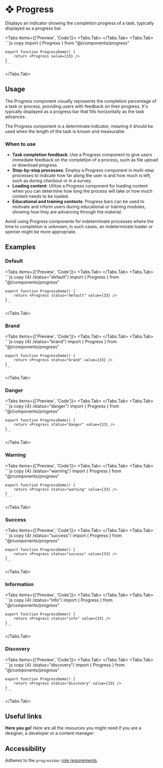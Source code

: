 
# ❖ Progress

Displays an indicator showing the completion progress of a task, typically displayed as a progress bar.

<Tabs items={['Preview', 'Code']}>
  <Tabs.Tab>
    <ProgressPreview />
  </Tabs.Tab>
  <Tabs.Tab>
    ```js copy 
    import { Progress } from "@/components/progress"

    export function ProgressDemo() { 
        return <Progress value={33} />
    }
    ```
  </Tabs.Tab>
</Tabs>

## Usage

The Progress component visually represents the completion percentage of a task or process, providing users with feedback on their progress. It's typically displayed as a progress bar that fills horizontally as the task advances.

The Progress component is a determinate indicator, meaning it should be used when the length of the task is known and measurable.

### When to use
- **Task completion feedback**: Use a Progress component to give users immediate feedback on the completion of a process, such as file upload or download progress.
- **Step-by-step processes**: Employ a Progress component in multi-step processes to indicate how far along the user is and how much is left, such as during checkout or in a survey.
- **Loading content**: Utilize a Progress component for loading content when you can determine how long the process will take or how much content needs to be loaded.
- **Educational and training contexts**: Progress bars can be used to motivate and inform users during educational or training modules, showing how they are advancing through the material.

Avoid using Progress components for indeterminate processes where the time to completion is unknown; in such cases, an indeterminate loader or spinner might be more appropriate.

## Examples

### Default

<Tabs items={['Preview', 'Code']}>
  <Tabs.Tab>
    <ProgressDefault />
  </Tabs.Tab>
  <Tabs.Tab>
    ```js copy {4} /status="default"/
    import { Progress } from "@/components/progress"

    export function ProgressDemo() { 
        return <Progress status="default" value={33} />
    }
    ```
  </Tabs.Tab>
</Tabs>

### Brand

<Tabs items={['Preview', 'Code']}>
  <Tabs.Tab>
    <ProgressBrand />
  </Tabs.Tab>
  <Tabs.Tab>
    ```js copy {4} /status="brand"/
    import { Progress } from "@/components/progress"

    export function ProgressDemo() { 
        return <Progress status="brand" value={33} />
    }
    ```
  </Tabs.Tab>
</Tabs>

### Danger

<Tabs items={['Preview', 'Code']}>
  <Tabs.Tab>
    <ProgressDanger />
  </Tabs.Tab>
  <Tabs.Tab>
    ```js copy {4} /status="danger"/
    import { Progress } from "@/components/progress"

    export function ProgressDemo() { 
        return <Progress status="danger" value={33} />
    }
    ```
  </Tabs.Tab>
</Tabs>

### Warning

<Tabs items={['Preview', 'Code']}>
  <Tabs.Tab>
    <ProgressWarning />
  </Tabs.Tab>
  <Tabs.Tab>
    ```js copy {4} /status="warning"/
    import { Progress } from "@/components/progress"

    export function ProgressDemo() { 
        return <Progress status="warning" value={33} />
    }
    ```
  </Tabs.Tab>
</Tabs>

### Success

<Tabs items={['Preview', 'Code']}>
  <Tabs.Tab>
    <ProgressSuccess />
  </Tabs.Tab>
  <Tabs.Tab>
    ```js copy {4} /status="success"/
    import { Progress } from "@/components/progress"

    export function ProgressDemo() { 
        return <Progress status="success" value={33} />
    }
    ```
  </Tabs.Tab>
</Tabs>

### Information

<Tabs items={['Preview', 'Code']}>
  <Tabs.Tab>
    <ProgressInfo />
  </Tabs.Tab>
  <Tabs.Tab>
    ```js copy {4} /status="info"/
    import { Progress } from "@/components/progress"

    export function ProgressDemo() { 
        return <Progress status="info" value={33} />
    }
    ```
  </Tabs.Tab>
</Tabs>

### Discovery

<Tabs items={['Preview', 'Code']}>
  <Tabs.Tab>
    <ProgressDiscovery />
  </Tabs.Tab>
  <Tabs.Tab>
    ```js copy {4} /status="discovery"/
    import { Progress } from "@/components/progress"

    export function ProgressDemo() { 
        return <Progress status="discovery" value={33} />
    }
    ```
  </Tabs.Tab>
</Tabs>

## Useful links

**Here you go!** Here are all the resources you might need if you are a designer, a developer or a content manager:

<Cards className='mt-8'>
  <Card
    title="🤖 Storybook"
    href="https://main--653e613f4feb85c1b6467ba7.chromatic.com/?path=/docs/components-progress--documentation"
  />
  <Card
    title="🪄 Figma"
    href="https://www.figma.com/file/acdO58jx9zgGfkKu6htrx2/%F0%9F%94%B5-Fusillo-Design-System?type=design&node-id=540%3A8872&mode=design&t=BNqih1pZMuav038B-1"
  />
</Cards>

## Accessibility

Adheres to the `progressbar` [role requirements](https://www.w3.org/WAI/ARIA/apg/patterns/meter/).

